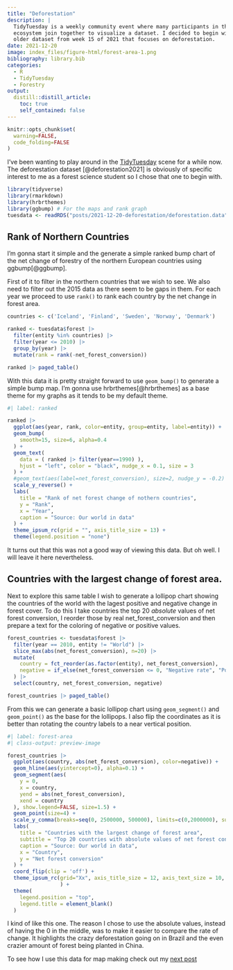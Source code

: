 ```yaml
---
title: "Deforestation"
description: |
  TidyTuesday is a weekly community event where many participants in the R 
  ecosystem join together to visualize a dataset. I decided to begin with an
  older dataset from week 15 of 2021 that focuses on deforestation.
date: 2021-12-20
image: index_files/figure-html/forest-area-1.png
bibliography: library.bib
categories:
  - R
  - TidyTuesday
  - Forestry
output:
  distill::distill_article:
    toc: true
    self_contained: false
---
```


```r
knitr::opts_chunk$set(
  warning=FALSE,
  code_folding=FALSE
)
```

 I've been wanting to play around in the
 [TidyTuesday](https://github.com/rfordatascience/tidytuesday) scene for a
 while now. The deforestation dataset [@deforestation2021] is obviously of
 specific interest to me as a forest science student so I chose that one to
 begin with. 

```r
library(tidyverse)
library(rmarkdown)
library(hrbrthemes)
library(ggbump) # For the maps and rank graph
tuesdata <- readRDS("posts/2021-12-20-deforestation/deforestation.data")
```

## Rank of Northern Countries

I'm gonna start it simple and the generate a simple ranked bump chart of the
net change of forestry of the northern European countries using
ggbump[@ggbump].

First of it to filter in the northern countries that we wish to see. We also
need to filter out the 2015 data as there seem to be gaps in them. For each
year we proceed to use `rank()` to rank each country by the net change in
forest area.

```r
countries <- c('Iceland', 'Finland', 'Sweden', 'Norway', 'Denmark')

ranked <- tuesdata$forest |> 
  filter(entity %in% countries) |> 
  filter(year <= 2010) |> 
  group_by(year) |> 
  mutate(rank = rank(-net_forest_conversion))
```

```r
ranked |> paged_table()
```

With this data it is pretty straight forward to use `geom_bump()` to generate a
simple bump map. I'm gonna use hrbrthemes[@hrbrthemes] as a base theme for my
graphs as it tends to be my default theme.

```r
#| label: ranked

ranked |> 
  ggplot(aes(year, rank, color=entity, group=entity, label=entity)) +
  geom_bump(
    smooth=15, size=6, alpha=0.4
  ) +
  geom_text(
    data = ( ranked |> filter(year==1990) ), 
    hjust = "left", color = "black", nudge_x = 0.1, size = 3
  ) +
  #geom_text(aes(label=net_forest_conversion), size=2, nudge_y = -0.2) +
  scale_y_reverse() +
  labs(
    title = "Rank of net forest change of nothern countries",
    y = "Rank",
    x = "Year",
    caption = "Source: Our world in data"
  ) +
  theme_ipsum_rc(grid = "", axis_title_size = 13) +
  theme(legend.position = "none")
```

It turns out that this was not a good way of viewing this data. But oh well. I
will leave it here nevertheless.

## Countries with the largest change of forest area.

Next to explore this same table I wish to generate a lollipop chart showing the
countries of the world with the lagest positive and negative change in forest
cover. To do this I take countries the top 20 *absolute* values of net forest
conversion, I reorder those by real net_forest_conversion and then prepare a
text for the coloring of negative or positive values.

```r
forest_countries <- tuesdata$forest |> 
  filter(year == 2010, entity != "World") |> 
  slice_max(abs(net_forest_conversion), n=20) |> 
  mutate(
    country = fct_reorder(as.factor(entity), net_forest_conversion),
    negative = if_else(net_forest_conversion <= 0, "Negative rate", "Positive rate")
  ) |> 
  select(country, net_forest_conversion, negative)
```

```r
forest_countries |> paged_table()
```

From this we can generate a basic lollipop chart using `geom_segment()` and
`geom_point()` as the base for the lollipops. I also flip the coordinates as it
is better than rotating the country labels to a near vertical position.

```r
#| label: forest-area
#| class-output: preview-image

forest_countries |> 
  ggplot(aes(country, abs(net_forest_conversion), color=negative)) +
  geom_hline(aes(yintercept=0), alpha=0.1) +
  geom_segment(aes(
    y = 0,
    x = country,
    yend = abs(net_forest_conversion),
    xend = country
  ), show.legend=FALSE, size=1.5) +
  geom_point(size=4) +
  scale_y_comma(breaks=seq(0, 2500000, 500000), limits=c(0,2000000), suffix=" ha") +
  labs(
    title = "Countries with the largest change of forest area",
    subtitle = "Top 20 countries with absolute values of net forest conversion",
    caption = "Source: Our world in data",
    x = "Country",
    y = "Net forest conversion"
  ) +
  coord_flip(clip = 'off') +
  theme_ipsum_rc(grid="Xx", axis_title_size = 12, axis_text_size = 10,
                 ) +
  theme(
    legend.position = "top", 
    legend.title = element_blank()
  )
```

I kind of like this one. The reason I chose to use the absolute values, instead
of having the 0 in the middle, was to make it easier to compare the rate of
change. It highlights the crazy deforestation going on in Brazil and the even
crazier amount of forest being planted in China.

To see how I use this data for map making check out my [next
post](/posts/2022-01-10-forests-of-europe/)

